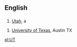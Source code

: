 ==English==

==={{Abbreviation}}===
#[[Utah]], a {{USstate}}

#[[University of Texas]], Austin TX
[[pl:UT]]